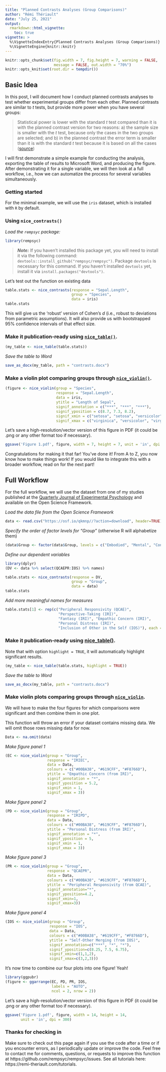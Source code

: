 ```yaml
---
title: "Planned Contrasts Analyses (Group Comparisons)"
author: "Rémi Thériault"
date: "July 25, 2021"
output:
  rmarkdown::html_vignette:
    toc: true
vignette: >
  %\VignetteIndexEntry{Planned Contrasts Analyses (Group Comparisons)}
  %\VignetteEngine{knitr::knitr}
---
```


```r
knitr::opts_chunk$set(fig.width = 7, fig.height = 7, warning = FALSE, 
                      message = FALSE, out.width = "70%")
knitr::opts_knit$set(root.dir = tempdir())
```

## Basic Idea

In this post, I will document how I conduct planned contrasts analyses to test whether experimental groups differ from each other. Planned contrasts are similar to *t* tests, but provide more power when you have several groups:

> Statistical power is lower with the standard *t* test compared than it is with the planned contrast version for two reasons: a) the sample size is smaller with the *t* test, because only the cases in the two groups are selected; and b) in the planned contrast the error term is smaller than it is with the standard *t* test because it is based on all the cases ([source](https://web.pdx.edu/~newsomj/uvclass/ho_planned%20contrasts.pdf))

I will first demonstrate a simple example for conducting the analysis, exporting the table of results to Microsoft Word, and producing the figure. After demonstrating it for a single variable, we will then look at a full workflow, i.e., how we can automatize the process for several variables simultaneously.

### Getting started

For the minimal example, we will use the `iris` dataset, which is installed with `R` by default.

### Using `nice_contrasts()`

*Load the `rempsyc` package:*

```r
library(rempsyc)
```

> ***Note:*** If you haven't installed this package yet, you will need to install it via the following command: `devtools::install_github("rempsyc/rempsyc")`. Package `devtools` is necessary for this command. If you haven't installed `devtools` yet, install it via `install.packages("devtools")`.


Let's test out the function on existing data

```r
table.stats <- nice_contrasts(response = "Sepal.Length",
                              group = "Species",
                              data = iris)
table.stats
```

This will give us the 'robust' version of Cohen's *d* (i.e., robust to deviations from parametric assumptions). It will also provide us with bootstrapped 95% confidence intervals of that effect size.

### Make it publication-ready using [`nice_table()`](../articles/table.html).

```r
(my_table <- nice_table(table.stats))
```

*Save the table to Word*

```r
save_as_docx(my_table, path = "contrasts.docx")
```

### Make a violin plot comparing groups through [`nice_violin()`](../articles/violin.html).

```r
(figure <- nice_violin(group = "Species", 
                       response = "Sepal.Length", 
                       data = iris,
                       ytitle = "Length of Sepal", 
                       signif_annotation = c("***", "***", "***"),
                       signif_yposition = c(8.7, 7.3, 8.2),
                       signif_xmin = c("setosa", "setosa", "versicolor"),
                       signif_xmax = c("virginica", "versicolor", "virginica")))
```

Let's save a high-resolution/vector version of this figure in PDF (it could be .png or any other format too if necessary).

```r
ggsave('Figure 1.pdf', figure, width = 7, height = 7, unit = 'in', dpi = 300)
```

Congratulations for making it that far! You've done it! From A to Z, you now know how to make things work! If you would like to integrate this with a broader workflow, read on for the next part!

## Full Workflow

For the full workflow, we will use the dataset from one of my studies published at the [Quarterly Journal of Experimental Psychology](https://doi.org/10.1177/17470218211024826) and available on the Open Science Framework.

*Load the data file from the Open Science Framework*

```r
data <- read.csv("https://osf.io/qkmnp//?action=download", header=TRUE)
```

*Specify the order of factor levels for "Group"* (otherwise R will alphabetize them)

```r
(data$Group <- factor(data$Group, levels = c("Embodied", "Mental", "Control")))
```


*Define our dependent variables*

```r
library(dplyr)
(DV <- data %>% select(QCAEPR:IOS) %>% names)
```

```r
table.stats <- nice_contrasts(response = DV,
                              group = "Group",
                              data = data)
table.stats
```

*Add more meaningful names for measures*

```r
table.stats[1] <- rep(c("Peripheral Responsivity (QCAE)",
                        "Perspective-Taking (IRI)", 
                        "Fantasy (IRI)", "Empathic Concern (IRI)", 
                        "Personal Distress (IRI)",
                        "Inclusion of Other in the Self (IOS)"), each = 3)
```

### Make it publication-ready using [nice_table()](../articles/table.html).

Note that with option `highlight = TRUE`, it will automatically highlight significant results.

```r
(my_table <- nice_table(table.stats, highlight = TRUE))
```

*Save the table to Word*

```r
save_as_docx(my_table, path = "contrasts.docx")
```

### Make violin plots comparing groups through [`nice_violin`](../articles/violin.html).

We will have to make the four figures for which comparisons were significant and then combine them in one plot.

This function will throw an error if your dataset contains missing data. We will omit those rows missing data for now.

```r
Data <- na.omit(data)
```

*Make figure panel 1*

```r
(EC <- nice_violin(group = "Group",
                   response = "IRIEC", 
                   data = Data,
                   colours = c("#00BA38", "#619CFF", "#F8766D"), 
                   ytitle = "Empathic Concern (from IRI)", 
                   signif_annotation = "*", 
                   signif_yposition = 5.2, 
                   signif_xmin = 1, 
                   signif_xmax = 3))
```

*Make figure panel 2*

```r
(PD <- nice_violin(group = "Group", 
                   response = "IRIPD", 
                   data = Data,
                   colours = c("#00BA38", "#619CFF", "#F8766D"), 
                   ytitle = "Personal Distress (from IRI)", 
                   signif_annotation = "*", 
                   signif_yposition = 5, 
                   signif_xmin = 1,
                   signif_xmax = 3))
```

*Make figure panel 3*

```r
(PR <- nice_violin(group = "Group", 
                   response = "QCAEPR", 
                   data = Data,
                   colours = c("#00BA38", "#619CFF", "#F8766D"), 
                   ytitle = "Peripheral Responsivity (from QCAE)", 
                   signif_annotation="*",
                   signif_yposition=4.2,
                   signif_xmin=1,
                   signif_xmax=3))
```

*Make figure panel 4*

```r
(IOS <- nice_violin(group = "Group", 
                    response = "IOS", 
                    data = Data,
                    colours = c("#00BA38", "#619CFF", "#F8766D"), 
                    ytitle = "Self-Other Merging (from IOS)", 
                    signif_annotation=c("***", "*", "*"),
                    signif_yposition=c(8.25, 7.5, 6.75),
                    signif_xmin=c(1,1,2),
                    signif_xmax=c(3,2,3)))
```

It's now time to combine our four plots into one figure! Yeah!

```r
library(ggpubr)
(figure <- ggarrange(EC, PD, PR, IOS,
                     labels = "AUTO",
                     ncol = 2, nrow = 2))
```

Let's save a high-resolution/vector version of this figure in PDF (it could be .png or any other format too if necessary).

```r
ggsave('Figure 1.pdf', figure, width = 14, height = 14, 
       unit = 'in', dpi = 300)
```

### Thanks for checking in
    
Make sure to check out this page again if you use the code after a time or if you encounter errors, as I periodically update or improve the code. Feel free to contact me for comments, questions, or requests to improve this function at https://github.com/rempsyc/rempsyc/issues. See all tutorials here: https://remi-theriault.com/tutorials.
